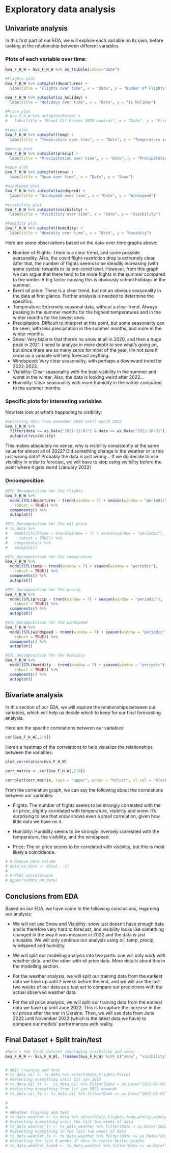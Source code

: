 # Exploratory data analysis 

## Univariate analysis

In this first part of our EDA, we will explore each variable on its own, before looking at the relationship between different variables.

### Plots of each variable over time: 

```r
Gva_F_H_W = Gva_F_H_W %>% as_tsibble(index="date")

#Flights plot 
Gva_F_H_W %>% autoplot(departures) +
  labs(title = "Flights over time", x = "Date", y = "Number of Flights")

Gva_F_H_W %>% autoplot(is_holiday) +
  labs(title = "Holidays over time", x = "Date", y = "Is holiday")

#Price plot
# Gva_F_H_W %>% autoplot(Price) +
#   labs(title = "Brent Oil Prices 2019 onwards", x = "Date", y = "Price")

#temp plot
Gva_F_H_W %>% autoplot(temp) +
  labs(title = "Temperature over time", x = "Date", y = "Temperature in Celsius")

#precip plot
Gva_F_H_W %>% autoplot(precip) +
  labs(title = "Precipitation over time", x = "Date", y = "Precipitation")

#snow plot
Gva_F_H_W %>% autoplot(snow) +
  labs(title = "Snow over time", x = "Date", y = "Snow")

#windspeed plot
Gva_F_H_W %>% autoplot(windspeed) +
  labs(title = "Windspeed over time", x = "Date", y = "Windspeed")

#visibility plot
Gva_F_H_W %>% autoplot(visibility) +
  labs(title = "Visibility over time", x = "Date", y = "Visibility")

#humidity plot
Gva_F_H_W %>% autoplot(humidity) +
  labs(title = "Humidity over time", x = "Date", y = "Humidity")


```
Here are some observations based on the data-over-time graphs above: 

- Number of Flights: There is a clear trend, and some possible seasonality. Also, the covid flight-restriction drop is extremely clear. After that, the number of flights seems to be steadily increasing (with some cycles) towards to its pre-covid level. However, from this graph we can argue that there tend to be more flights in the summer compared to the winter. A big factor causing this is obviously school holidays in the summer.
- Brent oil price: There is a clear trend, but not an obvious seasonality in the data at first glance. Further analysis is needed to determine the specifics.
- Temperature: Extremely seasonal data, without a clear trend. Always peaking in the summer months for the highest temperatures and in the winter months for the lowest ones.
- Precipitation: Difficult to interpret at this point, but some seasonality can be seen, with less precipitation in the summer months, and more in the winter months.
- Snow: Very bizarre that there's no snow at all in 2020, and then a huge peak in 2021. I need to analyze in more depth to see what's going on, but since there are so many zeros for most of the year, I'm not sure if snow as a variable will help forecast anything. 
- Windspeed: Very clear seasonality, with perhaps a downward trend for 2022-2023. 
- Visibility: Clear seasonality with the best visibility in the summer and worst in the winter. Also, the data is looking weird after 2022...
- Humidity: Clear seasonality with more humidity in the winter compared to the summer months.

### Specific plots for interesting variables 


Now lets look at what's happening to visibility:

```r
#selecting data from november 2019 until march 2022 
Gva_F_H_W %>% 
  filter(date >= as.Date("2021-12-01") & date <= as.Date("2022-10-31")) %>% 
  autoplot(visibility)
```

This makes absolutely no sense, why is visibility consistently at the same value for almost all of 2022? Did something change in the weather or is this just wrong data? Probably the data is just wrong... If we do decide to use visibility in order to forecast, we will have to stop using visibility before the point where it gets weird (January 2022)

### Decomposition 

```r
#STL Decomposition for the flights
Gva_F_H_W %>%
  model(STL(departures ~ trend(window = 7) + season(window = "periodic"),
    robust = TRUE)) %>%
  components() %>%
  autoplot()

#STL Decomposition for the oil price
# ts_data %>%
#   model(STL(Price ~ trend(window = 7) + season(window = "periodic"),
#     robust = TRUE)) %>%
#   components() %>%
#   autoplot()

#STL Decomposition for the temperature
Gva_F_H_W %>%
  model(STL(temp ~ trend(window = 7) + season(window = "periodic"),
    robust = TRUE)) %>%
  components() %>%
  autoplot()

#STL Decomposition for the precip
Gva_F_H_W %>%
  model(STL(precip ~ trend(window = 7) + season(window = "periodic"),
    robust = TRUE)) %>%
  components() %>%
  autoplot()

#STL Decomposition for the windspeed
Gva_F_H_W %>%
  model(STL(windspeed ~ trend(window = 7) + season(window = "periodic"),
    robust = TRUE)) %>%
  components() %>%
  autoplot()

#STL Decomposition for the humidity
Gva_F_H_W %>%
  model(STL(humidity ~ trend(window = 7) + season(window = "periodic"),
    robust = TRUE)) %>%
  components() %>%
  autoplot()

```

## Bivariate analysis

In this section of our EDA, we will explore the relationships between our variables, which will help us decide which to keep for our final forecasting analysis. 

Here are the specific correlations between our variables:

```r
cor(Gva_F_H_W[,2:9])
```

Here's a heatmap of the correlations to help visualize the relationships between the variables: 

```r
plot_correlation(Gva_F_H_W)

corr_matrix <- cor(Gva_F_H_W[,2:9])

corrplot(corr_matrix, type = "upper", order = "hclust", tl.col = "black")
```

From the correlation graph, we can say the following about the correlations between our variables:

- Flights: The number of flights seems to be strongly correlated with the oil price, slightly correlated with temperature, visibility and snow. It's surprising to see that snow shows even a small correlation, given how little data we have on it. 

- Humidity: Humidity seems to be strongly inversely correlated with the temperature, the visibility, and the windspeed. 
- Price: The oil price seems to be correlated with visibility, but this is most likely a coincidence. 

```r
# # Remove Date column
# data_no_date <- data[, -1]
# 
# # Plot correlations
# ggpairs(data_no_date)

```


## Conclusions from EDA

Based on our EDA, we have come to the following conclusions, regarding our analysis: 

- We will not use Snow and Visibility: snow just doesn't have enough data and is therefore very hard to forecast, and visibility looks like something changed in the way it was measure in 2022 and the data is just unusable. We will only continue our analysis using oil, temp, precip, windspeed and humidity.  

- We will split our modeling analysis into two parts: one will only work with weather data, and the other with oil price data. More details about this in the modelling section.

- For the weather analysis, we will split our training data from the earliest data we have up until 2 weeks before the end, and we will use the last two weeks of our data as a test set to compare our predictions with the actual observed weather data. 

- For the oil price analysis, we will split our training data from the earliest data we have up until June 2022. This is to capture the increase in the oil prices after the war in Ukraine. Then, we will use data from June 2022 until November 2022 (which is the latest data we have) to compare our models' performances with reality. 

## Final Dataset + Split train/test 

```r
#here's the final dataset (excluding visibility and snow)
Gva_F_H_W <- Gva_F_H_W[, !(names(Gva_F_H_W) %in% c("snow", "visibility"))]


# #Oil training and test
# ts_data_oil <- ts_data %>% select(Date,Flights,Price)
# #selecting everything until 1st jan 2022
# ts_data_oil_tr <-  ts_data_oil %>% filter(Date < as.Date("2022-01-01"))
# #selecting everything from 1st jan 2022 onwards
# ts_data_oil_te <- ts_data_oil %>% filter(Date >= as.Date("2022-01-01"))

# 
# 
# #Weather training and test
# ts_data_weather <- ts_data %>% select(Date,Flights,temp,precip,windspeed,humidity)
# #selecting everything until the last two weeks of data
# ts_data_weather_tr <- ts_data_weather %>% filter(Date < as.Date("2022-10-31"))
# #selecting everything in the last two weeks of data
# ts_data_weather_te <- ts_data_weather %>% filter(Date >= as.Date("2022-10-31"))
# #selecting the last 6 weeks of data to create better graphs
# ts_data_weather_last6 <- ts_data_weather %>% filter(Date >= as.Date("2022-08-31"))


```



